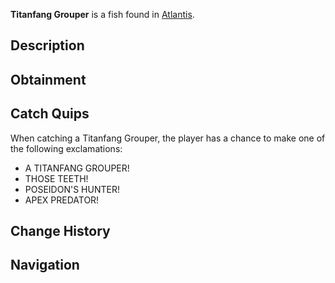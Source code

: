 {{FishInfobox
|image          = Titanfang Grouper.png
|rarity         = Rare
|sea            = First Sea
|location       = [[Atlantis]]
|sublocation    = 
|sources        = Fishing Rod
|radar_location = 
|xp             = 500
|weather        = 
|time           = Night
|season         = 
|bait           = Fish Head
|base_weight    = 60
|base_value     = 1000
|weight_range   = 30
|base_chance    = 10
|base_resil     = 35
}}
'''Titanfang Grouper''' is a {{Rarity|Rare}} fish found in [[Atlantis]].

== Description ==
{{Description|A fearsome grouper species unique to Poseidon's Pool. Its massive jaws are lined with dagger-like teeth, making it one of the most formidable predators in these sacred waters.|Bestiary Entry}}

== Obtainment ==
{{Description|Listen for deep rumbling sounds in Poseidon's Pool.|Bestiary Hint}}
{{Fish Availability|
Atlantis/Poseidon Temple
|top_rods      = 
Trident Rod\139613.27\113273.48;
Leviathan's Fang Rod\136389.12\112030.22;
Free Spirit Rod\123107.21\99881.49;
No-Life Rod\100924.69\89978.43;
Azure Of Lagoon\98418.04\78264.63;
Brick Built Rod\81742\88914.88;
Lucky Rod\74070.53\80307.22;
Fungal Rod\93733.59\102445.38;
Firefly Rod\95562.94\115753.17;
Fast Rod\92265.11\101888.22;
Candy Cane Rod\73272.3\84352.1;
Seraphic Rod\88402.17\77744.15;
Ethereal Prism Rod\87158.05\76119.8;
Challenger's Rod\85702.73\74777.47;
Rod Of The Forgotten Fang\85028.82\72337.68;
Depthseeker Rod\84740.19\68245.81;
Rod Of The Exalted One\84045.73\69459.06;
Blazebringer Rod\83966.92\68125.5;
Rod Of The Depths\83523.78\68500.57;
Zeus Rod\83368.28\68642.7;
Verdant Shear Rod\83185.42\68737.58;
Avalanche Rod\79537.23\64001.22;
Volcanic Rod\75771.62\60967.85;
Steady Rod\37686.76\29927.14
|recommended   = Trident Rod
}}

== Catch Quips ==
When catching a Titanfang Grouper, the player has a chance to make one of the following exclamations:
* A TITANFANG GROUPER!
* THOSE TEETH!
* POSEIDON'S HUNTER!
* APEX PREDATOR!

== Change History ==
{{Change History|{{subst:Current Version}}}}

== Navigation ==
{{Fish Navbox|Atlantis}}